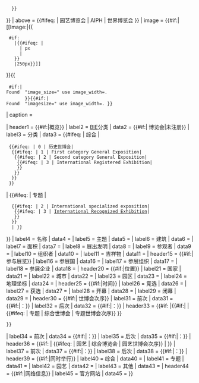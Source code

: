 {{Infobox
| bodystyle = width:{{{box_width|25em}}}; font-size: 90%;
| headerstyle = background-color: {{#ifeq:{{{class}}} | 园艺 | #caf1a0 | {{#ifeq:{{{class}}} | 综合 | #69cfff |
    {{#ifeq:{{{class}}} | 专题 | #69dfff | #efefef
    }}
   }}
}}
| above     =  {{{year|}}}{{{city|}}}{{#ifeq:{{{class}}} | 园艺博览会 | AIPH | 世界博览会 }}
| image     = {{#if:{{{image|<noinclude>x</noinclude>}}}|[[Image:{{{image}}}|<includeonly>{{
  #if: {{{image_width|}}}
    |{{#ifeq: {{lc:{{{image_width}}} }}|{{uc:{{{image_width}}} }}
      |<!--then no letters, add "px"-->{{{image_width}}}px
      |<!--else has letters, use as stated-->{{{image_width}}}
    }}
    |250px}}</includeonly><noinclude>{{{image_width}}}</noinclude>]]
}}{{
  #if:{{{image_size|}}}|<span class=error><br>Found <!--
     -->"image_size=" use image_width={{{image_size}}}.</span>&nbsp;
        }}{{#if:{{{imagesize|}}}|<span class=error><br>Found <!--
     -->"imagesize=" use image_width={{{imagesize}}}.</span>&nbsp;}}
| caption   = {{{caption<includeonly>|</includeonly>}}}

| header1   = {{#if:{{{class<includeonly>|</includeonly>}}}{{{name|}}}{{{motto|}}}{{{building|}}}{{{area|}}}{{{invent|}}}{{{visitors|}}}{{{organized|}}}|概览}}
| label2    = [[国际展览局|BIE]]分类
| data2     = {{#if:{{{class|}}}| {{{class}}}博览会|未注册}}
| label3    = 分类
| data3     = {{#ifeq:{{{class}}} | 综合 | 
  {{#ifeq:{{{category}}} | 0 | 历史世博会| 
   {{#ifeq:{{{category}}} | 1 | First category General Exposition|
    {{#ifeq:{{{category}}} | 2 | Second category General Exposition|
     {{#ifeq:{{{category}}} | 3 | International Registered Exhibition| {{{category|}}}
     }}
    }}
   }}
  }}
| {{#ifeq:{{{class}}} | 专题 | 
   {{#ifeq:{{{category}}} | 2 | International specialized exposition|
    {{#ifeq:{{{category}}} | 3 | [[International Recognized Exhibition]]| {{{category|}}}  
    }}
   }}
   | }}
}}
| label4    = 名称
| data4     = {{{name<includeonly>|</includeonly>}}}
| label5    = 主題
| data5     = {{{motto<includeonly>|</includeonly>}}}
| label6    = 建筑
| data6     = {{{building<includeonly>|</includeonly>}}}
| label7    = 面积
| data7     = {{{area<includeonly>|</includeonly>}}}
| label8    = 展出发明
| data8     = {{{invent<includeonly>|</includeonly>}}}
| label9    = 参观者
| data9     = {{{visitors<includeonly>|</includeonly>}}}
| label10   = 组织者
| data10    = {{{organized<includeonly>|</includeonly>}}}
| label11  = 吉祥物
| data11    = {{{mascot<includeonly>|</includeonly>}}}
| header15  = {{#if:{{{cnt<includeonly>|</includeonly>}}}{{{org|}}}{{{biz|}}}|参与展览}}
| label16   = 参展国
| data16    = {{{cnt<includeonly>|</includeonly>}}}
| label17   = 参展组织
| data17    = {{{org<includeonly>|</includeonly>}}}
| label18   = 参展企业
| data18    = {{{biz<includeonly>|</includeonly>}}}
| header20   = {{#if:{{{country<includeonly>|</includeonly>}}}{{{city|}}}{{{venue|}}}{{{coord|}}}|位置}}
| label21   = 国家
| data21    = {{{country<includeonly>|</includeonly>}}}
| label22   = 城市
| data22    = {{{city<includeonly>|</includeonly>}}}
| label23   = 园区
| data23    = {{{venue<includeonly>|</includeonly>}}}
| label24   = 地理坐标
| data24    = {{{coord<includeonly>|</includeonly>}}}
| header25  = {{#if:{{{cand<includeonly>|</includeonly>}}}{{{award|}}}{{{open|}}}{{{close|}}}|时间}}
| label26   = 竞选
| data26    = {{{cand<includeonly>|</includeonly>}}}
| label27   = 获选
| data27    = {{{award<includeonly>|</includeonly>}}}
| label28   = 开幕
| data28    = {{{open<includeonly>|</includeonly>}}}
| label29   = 闭幕
| data29    = {{{close<includeonly>|</includeonly>}}}
| header30   = {{#if:{{{prevexpo<includeonly>|</includeonly>}}}{{{nextexpo|}}}| {{{class}}}世博会次序}}
| label31   = 前次
| data31    = {{{prevexpo<includeonly>|</includeonly>}}}{{#if:{{{prevcity<includeonly>|</includeonly>}}}|：}}{{{prevcity|}}}
| label32   = 后次
| data32    = {{{nextexpo<includeonly>|</includeonly>}}}{{#if:{{{nextcity<includeonly>|</includeonly>}}}|：}}{{{nextcity|}}}
| header33   = {{#if:{{{prevsuppl<includeonly>|</includeonly>}}} {{{nextsuppl}}}|{{#if:{{{suppl|}}}| {{{suppl|}}} |{{#ifeq:{{{class}}} | 专题 | 综合世博会 | 专题世博会次序}}    }}
 }}
| label34   = 前次
| data34    = {{{prevsuppl<includeonly>|</includeonly>}}}{{#if:{{{prevsupcity<includeonly>|</includeonly>}}}|：}}{{{prevsupcity|}}} 
| label35   = 后次
| data35    = {{{nextsuppl<includeonly>|</includeonly>}}}{{#if:{{{nextsupcity<includeonly>|</includeonly>}}}|：}}{{{nextsupcity|}}} 
| header36   = {{#if:{{{prevunho<includeonly>|</includeonly>}}} {{{nextunho|}}} | {{#ifeq:{{{class}}} | 园艺 | 综合博览会 | 园艺世博会次序}} |   }}
| label37   = 前次
| data37    = {{{prevunho<includeonly>|</includeonly>}}}{{#if:{{{prevunhocity<includeonly>|</includeonly>}}}|：}}{{{prevunhocity|}}} 
| label38   = 后次
| data38    = {{{nextunho<includeonly>|</includeonly>}}}{{#if:{{{nextunhocity<includeonly>|</includeonly>}}}|：}}{{{nextunhocity|}}} 
| header39  = {{#if:{{{simuni<includeonly>|</includeonly>}}}{{{simspe|}}}{{{simhor|}}}{{{simoth|}}}|同时举行}}
| label40   = 综合
| data40    = {{{simuni<includeonly>|</includeonly>}}}
| label41   = 专题
| data41    = {{{simspe<includeonly>|</includeonly>}}}
| label42   = 园艺
| data42    = {{{simhor<includeonly>|</includeonly>}}}
| label43   = 其他
| data43    = {{{simoth<includeonly>|</includeonly>}}}
| header44  = {{#if:{{{website<includeonly>|</includeonly>}}}|网络信息}}
| label45   = 官方网站
| data45    = {{{website<includeonly>|</includeonly>}}}
}}<noinclude>{{documentation}}<!-- PLEASE ADD CATEGORIES AND INTERWIKIS TO THE /doc SUBPAGE, THANKS --></noinclude>
